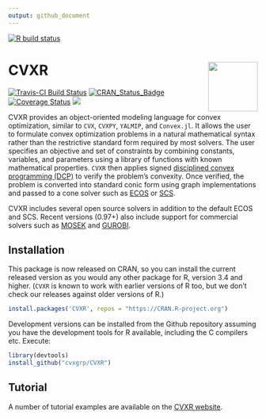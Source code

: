 ```yaml
---
output: github_document
---
```

<!-- badges: start -->
[![R build status](https://github.com/cvxgrp/CVXR/workflows/R-CMD-check/badge.svg)](https://github.com/cvxgrp/CVXR/actions)
<!-- badges: end -->

<!-- README.md is generated from the source: README.Rmd -->

# CVXR <img src="man/figures/logo.png" width="100" align="right" />

[![Travis-CI Build Status](https://travis-ci.org/cvxgrp/CVXR.svg?branch=master)](https://travis-ci.org/cvxgrp/CVXR)
[![CRAN_Status_Badge](https://www.r-pkg.org/badges/version/CVXR)](https://cran.r-project.org/package=CVXR)
[![Coverage
Status](https://img.shields.io/codecov/c/github/cvxgrp/CVXR/master.svg)](https://codecov.io/github/cvxgrp/CVXR?branch=master)
[![](https://cranlogs.r-pkg.org/badges/CVXR)](https://CRAN.R-project.org/package=CVXR)

CVXR provides an object-oriented modeling language for convex
optimization, similar to `CVX`, `CVXPY`, `YALMIP`, and `Convex.jl`. It
allows the user to formulate convex optimization problems in a natural
mathematical syntax rather than the restrictive standard form required
by most solvers. The user specifies an objective and set of
constraints by combining constants, variables, and parameters using a
library of functions with known mathematical properties. `CVXR` then
applies signed [disciplined convex programming
(DCP)](https://web.stanford.edu/~boyd/papers/pdf/disc_cvx_prog.pdf) to
verify the problem’s convexity. Once verified, the problem is
converted into standard conic form using graph implementations and
passed to a cone solver such as
[ECOS](https://github.com/embotech/ecos) or
[SCS](https://github.com/cvxgrp/scs).

CVXR includes several open source solvers in addition to the default
ECOS and SCS. Recent versions (0.97+) also include support for
commercial solvers such as [MOSEK](https://www.mosek.com) and
[GUROBI](https://www.gurobi.com).


## Installation

This package is now released on CRAN, so you can install the current
released version as you would any other package for R, version 3.4
and higher. (`CVXR` is known to work with earlier versions of R too,
but we don't check our releases against older versions of R.)

```r
install.packages('CVXR', repos = "https://CRAN.R-project.org")
```

Development versions can be installed from the Github repository
assuming you have the development tools
for R available, including the C compilers etc. Execute:

```r
library(devtools)
install_github("cvxgrp/CVXR")
```

## Tutorial

A number of tutorial examples are available on the [CVXR
website](https://cvxr.rbind.io).


